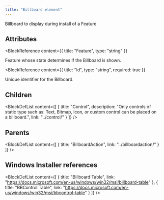 ```yaml
---
title: "Billboard element"
---
```



Billboard to display during install of a Feature


## Attributes

<BlockWrapper>

  <BlockReference
    content={{
      title: "Feature",
      type: "string"
    }}
  >
  Feature whose state determines if the Billboard is shown.
  </BlockReference>

  <BlockReference
    content={{
      title: "Id",
      type: "string",
      required: true
    }}
  >
  Unique identifier for the Billboard.
  </BlockReference>

</BlockWrapper>

## Children

<BlockDefList content={[
    {
      title: "Control",
      description: "Only controls of static type such as: Text, Bitmap, Icon, or custom control can be placed on a billboard.",
      link: "../control/"
    }
  ]}
/>

## Parents

<BlockDefList content={[
    {
      title: "BillboardAction",
      link: "../billboardaction/"
    }
  ]}
/>

## Windows Installer references

<BlockDefList content={[
    {
      title: "Billboard Table",
      link: "https://docs.microsoft.com/en-us/windows/win32/msi/billboard-table"
    },
    {
      title: "BBControl Table",
      link: "https://docs.microsoft.com/en-us/windows/win32/msi/bbcontrol-table"
    }
  ]}
/>
